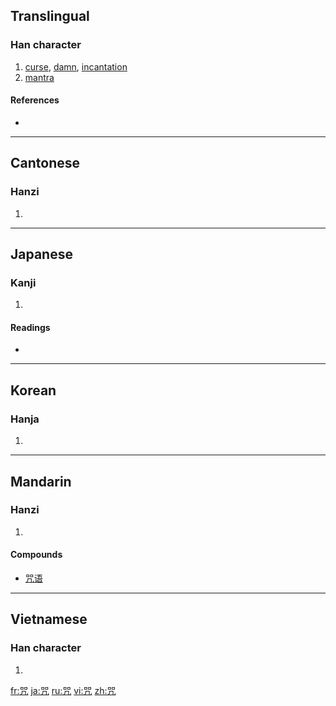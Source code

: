 {{also|呪}}
==Translingual==

===Han character===
{{Han char|rn=30|rad=口|as=05|sn=8|four=6621<sub>7</sub>|canj=口口竹弓 (RRHN)}}

# [[curse]], [[damn]], [[incantation]]
# [[mantra]]

====References====
* {{Han ref|kx=0185.211|dkj=03444|dj=0401.030|hdz=10277.180|uh=5492|ud=21650|bh=A947|bd=43335}}

----

==Cantonese==

===Hanzi===
{{yue-hanzi|jyut=|y=jau3}}

# {{defn|Cantonese|sort=口05}}

----

==Japanese==

===Kanji===
{{ja-kanji|grade=|rs=口05}}

# {{defn|Japanese}}

====Readings====
* {{ja-readings|on=[[しゅ]] (shu), [[しゅう]] (shū), [[じゅ]] (ju)|kun=[[のろう]] (norou), [[のろい]] (noroi)}}

----

==Korean==

===Hanja===
{{ko-hanja|hangeul=주|rv=ju|mr=chu}}

# {{defn|Korean|sort=口05}}

----

==Mandarin==

===Hanzi===
{{cmn-hanzi|pin=[[gā]] ([[ga1]]), [[zhòu]] ([[zhou4]])|wg=ka<sup>1</sup>, chou<sup>4</sup>}}

# {{defn|Mandarin|sort=口05}}

====Compounds====
*[[咒语]]

----

==Vietnamese==

===Han character===
{{vi-hantu|[[chú]]|rs=口05}}

# {{defn|Vietnamese|sort=口05}}

[[fr:咒]]
[[ja:咒]]
[[ru:咒]]
[[vi:咒]]
[[zh:咒]]